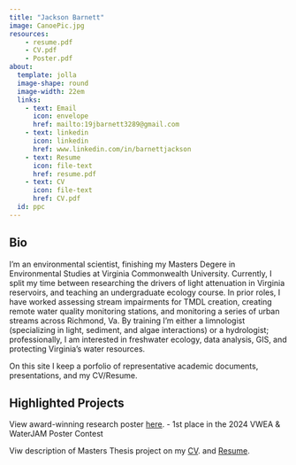 ```yaml
---
title: "Jackson Barnett"
image: CanoePic.jpg
resources: 
    - resume.pdf
    - CV.pdf
    - Poster.pdf
about:
  template: jolla
  image-shape: round
  image-width: 22em
  links: 
    - text: Email
      icon: envelope
      href: mailto:19jbarnett3289@gmail.com
    - text: linkedin
      icon: linkedin
      href: www.linkedin.com/in/barnettjackson
    - text: Resume
      icon: file-text
      href: resume.pdf
    - text: CV
      icon: file-text
      href: CV.pdf
  id: ppc
---
```


:::{#ppc}


## Bio

I’m an environmental scientist, finishing my Masters Degere in Environmental Studies at Virginia Commonwealth University. Currently, I split my time between researching the drivers of light attenuation in Virginia reservoirs, and teaching an undergraduate ecology course. In prior roles, I have worked assessing stream impairments for TMDL creation, creating remote water quality monitoring stations, and monitoring a series of urban streams across Richmond, Va. By training I’m either a limnologist (specializing in light, sediment, and algae interactions) or a hydrologist; professionally, I am interested in freshwater ecology, data analysis, GIS, and protecting Virginia's water resources.

On this site I keep a porfolio of representative academic documents, presentations, and my CV/Resume.

## Highlighted Projects

View award-winning research poster <a href="Poster.pdf" target="_blank">here</a>.
 - 1st place in the 2024 VWEA & WaterJAM Poster Contest
 
 Viw description of Masters Thesis project on my <a href="CV.pdf" target="_blank">CV</a>. and <a href="Resume.pdf" target="_blank">Resume</a>.



:::